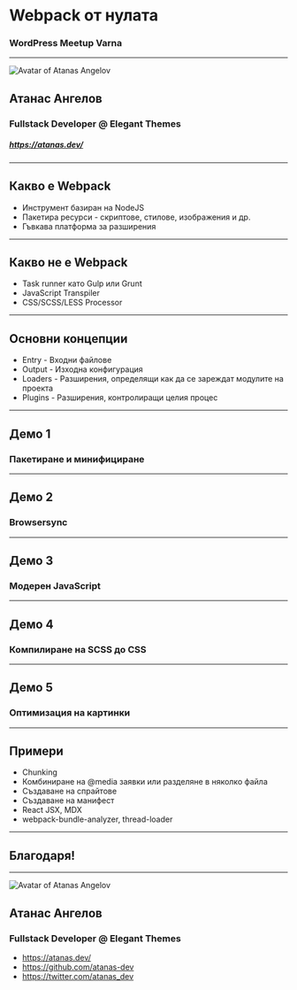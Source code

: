 

<Head>
  <title>Webpack от нулата | WordPress Meetup Varna</title>
</Head>

# Webpack от нулата
### WordPress Meetup Varna

---

<div className="profile">
  <img src={avatar} alt="Avatar of Atanas Angelov" className="profile__avatar" />

  <h2 className="profile__name">Атанас Ангелов</h2>
  
  <h3 className="profile__title">Fullstack Developer @ Elegant Themes</h3>
  
  <h5>
    <a href="https://atanas.dev/" target="_blank" rel="noopener noreferrer">https://atanas.dev/</a>
  </h5>
</div>

---

## Какво е Webpack

- Инструмент базиран на NodeJS
- Пакетира ресурси - скриптове, стилове, изображения и др.
- Гъвкава платформа за разширения
---

## Какво не е Webpack

- Task runner като Gulp или Grunt
- JavaScript Transpiler
- CSS/SCSS/LESS Processor

---

## Основни концепции

- Entry - Входни файлове
- Output - Изходна конфигурация
- Loaders - Разширения, определящи как да се зареждат модулите на проекта
- Plugins - Разширения, контролиращи целия процес

---

## Демо 1
### Пакетиране и минифициране

---

## Демо 2
### Browsersync

---

## Демо 3
### Модерен JavaScript

---

## Демо 4
### Компилиране на SCSS до CSS

---

## Демо 5
### Оптимизация на картинки

---

## Примери

- Chunking
- Комбиниране на @media заявки или разделяне в няколко файла
- Създаване на спрайтове
- Създаване на манифест
- React JSX, MDX
- webpack-bundle-analyzer, thread-loader

---

## Благодаря!

---

<div className="profile">
  <img src={avatar} alt="Avatar of Atanas Angelov" className="profile__avatar" />

  <h2 className="profile__name">Атанас Ангелов</h2>
  
  <h3 className="profile__title">Fullstack Developer @ Elegant Themes</h3>
  
  <ul classname="profile__links">
    <li>
      <i class="fas fa-globe-europe"></i> <a href="https://atanas.dev/" target="_blank" rel="noopener noreferrer">https://atanas.dev/</a>
    </li>
    <li>
      <i class="fab fa-github"></i> <a href="https://github.com/atanas-dev" target="_blank" rel="noopener noreferrer">https://github.com/atanas-dev</a>
    </li>
    <li>
      <i class="fab fa-twitter"></i> <a href="https://twitter.com/atanas_dev" target="_blank" rel="noopener noreferrer">https://twitter.com/atanas_dev</a>
    </li>
  </ul>
</div>
